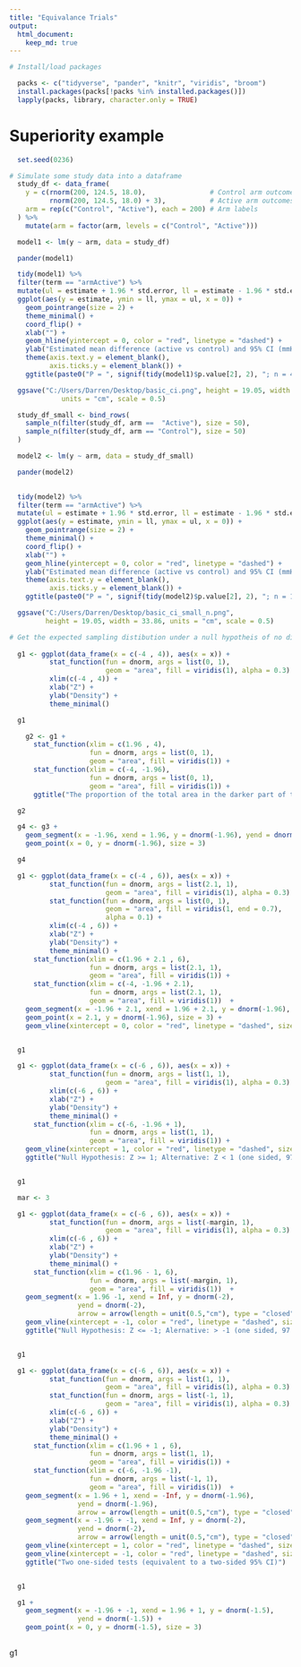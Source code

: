 ```yaml
---
title: "Equivalance Trials"
output: 
  html_document:
    keep_md: true
---
```


```r

# Install/load packages

  packs <- c("tidyverse", "pander", "knitr", "viridis", "broom")
  install.packages(packs[!packs %in% installed.packages()])
  lapply(packs, library, character.only = TRUE)

```


# Superiority example
```r

  set.seed(0236)

# Simulate some study data into a dataframe
  study_df <- data_frame(
    y = c(rnorm(200, 124.5, 18.0),                # Control arm outcomes
          rnorm(200, 124.5, 18.0) + 3),           # Active arm outcomes
    arm = rep(c("Control", "Active"), each = 200) # Arm labels
  ) %>%
    mutate(arm = factor(arm, levels = c("Control", "Active")))

  model1 <- lm(y ~ arm, data = study_df)

  pander(model1)

```


```r

  tidy(model1) %>%
  filter(term == "armActive") %>%
  mutate(ul = estimate + 1.96 * std.error, ll = estimate - 1.96 * std.error) %>%
  ggplot(aes(y = estimate, ymin = ll, ymax = ul, x = 0)) +
    geom_pointrange(size = 2) +
    theme_minimal() +
    coord_flip() +
    xlab("") +
    geom_hline(yintercept = 0, color = "red", linetype = "dashed") +
    ylab("Estimated mean difference (active vs control) and 95% CI (mmHg SBP)") +
    theme(axis.text.y = element_blank(), 
          axis.ticks.y = element_blank()) +
    ggtitle(paste0("P = ", signif(tidy(model1)$p.value[2], 2), "; n = 400"))

  ggsave("C:/Users/Darren/Desktop/basic_ci.png", height = 19.05, width = 33.86,
	         units = "cm", scale = 0.5)

```

```r

  study_df_small <- bind_rows(
    sample_n(filter(study_df, arm ==  "Active"), size = 50), 
    sample_n(filter(study_df, arm == "Control"), size = 50)
  )

  model2 <- lm(y ~ arm, data = study_df_small)

  pander(model2)
  
```

```r

  tidy(model2) %>%
  filter(term == "armActive") %>%
  mutate(ul = estimate + 1.96 * std.error, ll = estimate - 1.96 * std.error) %>%
  ggplot(aes(y = estimate, ymin = ll, ymax = ul, x = 0)) +
    geom_pointrange(size = 2) +
    theme_minimal() +
    coord_flip() +
    xlab("") +
    geom_hline(yintercept = 0, color = "red", linetype = "dashed") +
    ylab("Estimated mean difference (active vs control) and 95% CI (mmHg SBP)") +
    theme(axis.text.y = element_blank(), 
          axis.ticks.y = element_blank()) +
    ggtitle(paste0("P = ", signif(tidy(model2)$p.value[2], 2), "; n = 100"))

  ggsave("C:/Users/Darren/Desktop/basic_ci_small_n.png", 
         height = 19.05, width = 33.86, units = "cm", scale = 0.5)


```



```r
# Get the expected sampling distibution under a null hypotheis of no difference
  
  g1 <- ggplot(data_frame(x = c(-4 , 4)), aes(x = x)) + 
          stat_function(fun = dnorm, args = list(0, 1), 
                        geom = "area", fill = viridis(1), alpha = 0.3) +
          xlim(c(-4 , 4)) +
          xlab("Z") +
          ylab("Density") +
          theme_minimal()

  g1

```


```r

    g2 <- g1 +
      stat_function(xlim = c(1.96 , 4), 
                    fun = dnorm, args = list(0, 1), 
                    geom = "area", fill = viridis(1)) +
      stat_function(xlim = c(-4, -1.96), 
                    fun = dnorm, args = list(0, 1), 
                    geom = "area", fill = viridis(1)) +
      ggtitle("The proportion of the total area in the darker part of the distribution\n for Z is 0.05")

  g2

```


```r

  g4 <- g3 +
    geom_segment(x = -1.96, xend = 1.96, y = dnorm(-1.96), yend = dnorm(-1.96)) +
    geom_point(x = 0, y = dnorm(-1.96), size = 3)   

  g4

```

```r

  g1 <- ggplot(data_frame(x = c(-4 , 6)), aes(x = x)) + 
          stat_function(fun = dnorm, args = list(2.1, 1), 
                        geom = "area", fill = viridis(1), alpha = 0.3) +
          stat_function(fun = dnorm, args = list(0, 1), 
                        geom = "area", fill = viridis(1, end = 0.7), 
                        alpha = 0.1) +
          xlim(c(-4 , 6)) +
          xlab("Z") +
          ylab("Density") +
          theme_minimal() +
      stat_function(xlim = c(1.96 + 2.1 , 6), 
                    fun = dnorm, args = list(2.1, 1), 
                    geom = "area", fill = viridis(1)) +
      stat_function(xlim = c(-4, -1.96 + 2.1), 
                    fun = dnorm, args = list(2.1, 1), 
                    geom = "area", fill = viridis(1))  +
    geom_segment(x = -1.96 + 2.1, xend = 1.96 + 2.1, y = dnorm(-1.96), yend = dnorm(-1.96)) +
    geom_point(x = 2.1, y = dnorm(-1.96), size = 3) +
    geom_vline(xintercept = 0, color = "red", linetype = "dashed", size = 1)


  g1

```


```r

  g1 <- ggplot(data_frame(x = c(-6 , 6)), aes(x = x)) + 
          stat_function(fun = dnorm, args = list(1, 1), 
                        geom = "area", fill = viridis(1), alpha = 0.3) +
          xlim(c(-6 , 6)) +
          xlab("Z") +
          ylab("Density") +
          theme_minimal() +
      stat_function(xlim = c(-6, -1.96 + 1), 
                    fun = dnorm, args = list(1, 1), 
                    geom = "area", fill = viridis(1)) +
    geom_vline(xintercept = 1, color = "red", linetype = "dashed", size = 1) +
    ggtitle("Null Hypothesis: Z >= 1; Alternative: Z < 1 (one sided, 97.5% CI)")


  g1

```

```r

  mar <- 3

  g1 <- ggplot(data_frame(x = c(-6 , 6)), aes(x = x)) + 
          stat_function(fun = dnorm, args = list(-margin, 1), 
                        geom = "area", fill = viridis(1), alpha = 0.3) +
          xlim(c(-6 , 6)) +
          xlab("Z") +
          ylab("Density") +
          theme_minimal() +
      stat_function(xlim = c(1.96 - 1, 6), 
                    fun = dnorm, args = list(-margin, 1), 
                    geom = "area", fill = viridis(1))  +
    geom_segment(x = 1.96 -1, xend = Inf, y = dnorm(-2),
                 yend = dnorm(-2), 
                 arrow = arrow(length = unit(0.5,"cm"), type = "closed")) +
    geom_vline(xintercept = -1, color = "red", linetype = "dashed", size = 1)  +
    ggtitle("Null Hypothesis: Z <= -1; Alernative: > -1 (one sided, 97.5% CI)")


  g1

```

```r

  g1 <- ggplot(data_frame(x = c(-6 , 6)), aes(x = x)) + 
          stat_function(fun = dnorm, args = list(1, 1), 
                        geom = "area", fill = viridis(1), alpha = 0.3) +
          stat_function(fun = dnorm, args = list(-1, 1), 
                        geom = "area", fill = viridis(1), alpha = 0.3) +
          xlim(c(-6 , 6)) +
          xlab("Z") +
          ylab("Density") +
          theme_minimal() +
      stat_function(xlim = c(1.96 + 1 , 6), 
                    fun = dnorm, args = list(1, 1), 
                    geom = "area", fill = viridis(1)) +
      stat_function(xlim = c(-6, -1.96 -1), 
                    fun = dnorm, args = list(-1, 1), 
                    geom = "area", fill = viridis(1))  +
    geom_segment(x = 1.96 + 1, xend = -Inf, y = dnorm(-1.96),
                 yend = dnorm(-1.96), 
                 arrow = arrow(length = unit(0.5,"cm"), type = "closed")) +
    geom_segment(x = -1.96 + -1, xend = Inf, y = dnorm(-2),
                 yend = dnorm(-2), 
                 arrow = arrow(length = unit(0.5,"cm"), type = "closed")) +
    geom_vline(xintercept = 1, color = "red", linetype = "dashed", size = 1) +
    geom_vline(xintercept = -1, color = "red", linetype = "dashed", size = 1) +
    ggtitle("Two one-sided tests (equivalent to a two-sided 95% CI)")


  g1

```

```r
  g1 +
    geom_segment(x = -1.96 + -1, xend = 1.96 + 1, y = dnorm(-1.5),
                 yend = dnorm(-1.5)) +
    geom_point(x = 0, y = dnorm(-1.5), size = 3)
  
```


 g1